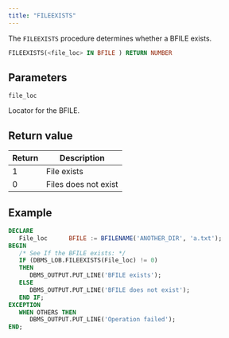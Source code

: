 ```yaml
---
title: "FILEEXISTS"
---
```


The `FILEEXISTS` procedure determines whether a BFILE exists.

```sql
FILEEXISTS(<file_loc> IN BFILE ) RETURN NUMBER
```

## Parameters

`file_loc`

Locator for the BFILE.

## Return value

| Return | Description          |
| ------ | -------------------- |
| 1      | File exists          |
| 0      | Files does not exist |

## Example

``` sql
DECLARE
   File_loc      BFILE := BFILENAME('ANOTHER_DIR', 'a.txt');
BEGIN
   /* See If the BFILE exists: */
   IF (DBMS_LOB.FILEEXISTS(File_loc) != 0)
   THEN
      DBMS_OUTPUT.PUT_LINE('BFILE exists');
   ELSE
      DBMS_OUTPUT.PUT_LINE('BFILE does not exist');
   END IF;
EXCEPTION
   WHEN OTHERS THEN
      DBMS_OUTPUT.PUT_LINE('Operation failed');
END;  
```